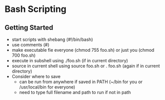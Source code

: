 # Bash Scripting

## Getting Started

- start scripts with shebang (#!/bin/bash)
- use comments (#)
- make executable fie everyone (chmod 755 foo.sh) or just you (chmod 700 foo.sh)
- execute in subshell using ./foo.sh (if in current directory)
- source in current shell using source foo.sh or . foo.sh (again if in current directory)
- Consider where to save
  - can be run from anywhere if saved in PATH (~/bin for you or /usr/local/bin for everyone)
  - need to type full filename and path to run if not in path